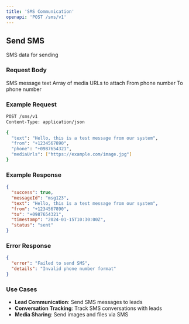 ```yaml
---
title: 'SMS Communication'
openapi: 'POST /sms/v1'
---
```


## Send SMS

<ParamField path="body" type="object" name="smsData" required>
  SMS data for sending
</ParamField>

### Request Body

<ParamField path="body" type="string" name="text" required>
  SMS message text
</ParamField>

<ParamField path="body" type="array" name="mediaUrls">
  Array of media URLs to attach
</ParamField>

<ParamField path="body" type="string" name="from">
  From phone number
</ParamField>

<ParamField path="body" type="string" name="phone">
  To phone number
</ParamField>

### Example Request

```bash
POST /sms/v1
Content-Type: application/json

{
  "text": "Hello, this is a test message from our system",
  "from": "+1234567890",
  "phone": "+0987654321",
  "mediaUrls": ["https://example.com/image.jpg"]
}
```

### Example Response

```json
{
  "success": true,
  "messageId": "msg123",
  "text": "Hello, this is a test message from our system",
  "from": "+1234567890",
  "to": "+0987654321",
  "timestamp": "2024-01-15T10:30:00Z",
  "status": "sent"
}
```

### Error Response

```json
{
  "error": "Failed to send SMS",
  "details": "Invalid phone number format"
}
```

### Use Cases

- **Lead Communication**: Send SMS messages to leads
- **Conversation Tracking**: Track SMS conversations with leads
- **Media Sharing**: Send images and files via SMS
